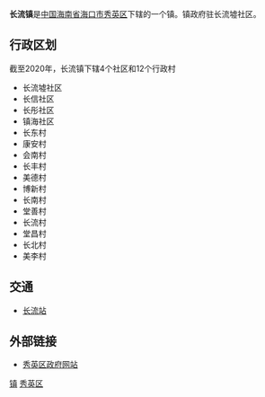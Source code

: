 {{Infobox Settlement
| name = 长流镇
| image_skyline = File:Wuyuan River Stadium - 2018 06 14 - 01.jpg
| imagesize = 500px
| image_caption = 五源河体育馆
| image_flag = 
| image_shield = 
| pushpin_map = 
| pushpin_label_position = bottom
| subdivision_type = 国家
| subdivision_name = {{CHN}}
| subdivision_type1 = [[中华人民共和国行政区划|省]]
| subdivision_name1 = [[海南省|海南省]]
| subdivision_type2 = [[海南省行政区划|市]]
| subdivision_name2 =  [[海口市|海口市]]
| subdivision_type3 = [[海口市行政区划|区]]
| subdivision_name3 = [[秀英区|秀英区]]
| elevation_m = 
| elevation_ft = 
| area_total_km2 = 
| population_as_of = 
| population_total = 
| population_density_km2 = 
| timezone = [[北京时间|北京时间]]
| utc_offset = +8
| timezone_DST = 
| utc_offset_DST = 
| latd = 
| latm = 
| lats = 
| latNS = 
| longd = 
| longm = 
| longs = 
| longEW = 
| postal_code_type = 邮政编码
| postal_code = 570311
| blank_name = 电话区号
| blank_info = 0898
| website = 
}}
'''长流镇'''是[[中国|中国]][[海南省|海南省]][[海口市|海口市]][[秀英区|秀英区]]下辖的一个镇。镇政府驻长流墟社区。

==行政区划==
截至2020年，长流镇下辖4个社区和12个行政村
*长流墟社区
*长信社区
*长彤社区
*镇海社区
*长东村
*康安村
*会南村
*长丰村
*美德村
*博新村
*长南村
*堂善村
*长流村
*堂昌村
*长北村
*美李村

==交通==
*[[长流站|长流站]]

==外部链接==
*[https://web.archive.org/web/20090714142042/http://www.hkxyq.cn/ 秀英区政府网站]

{{海南小作品}}
{{秀英区行政区划}}
[[Category:秀英区行政区划|镇]]
[[Category:海口建制镇|秀英区]]